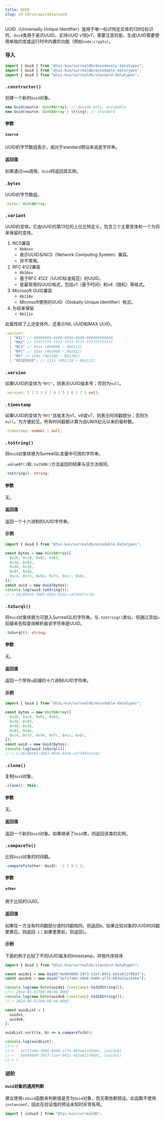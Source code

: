 ```yaml
---
title: UUID
slug: zh-CN/v2/api/data/uuid
---
```



UUID（Universally Unique Identifier）是用于唯一标识特定实体的128位标识符。`Uuid`类用于表示UUID，支持UUID v1到v7。需要注意的是，生成UUID需要使用单独的库或运行时中内置的功能（例如`node:crypto`）。

### 导入

```ts
import { Uuid } from "@tai-kun/surrealdb/decodeonly-datatypes";
import { Uuid } from "@tai-kun/surrealdb/encodable-datatypes";
import { Uuid } from "@tai-kun/surrealdb/standard-datatypes";
```

### `.constructor()`

创建一个新的`Uuid`对象。

```ts
new Uuid(source: Uint8Array); // decode-only, encodable
new Uuid(source: Uint8Array | string); // standard
```

#### 参数

##### `source`

UUID的字节数组表示，或对于standard预设来说是字符串。

#### 返回值

如果通过`new`调用，`Uuid`将返回其实例。

### `.bytes` <Badge variant="instance" /><Badge variant="property" /><Badge variant="decodeonly" />

UUID的字节数组。

```ts
.bytes: Uint8Array;
```

### `.variant` <Badge variant="instance" /><Badge variant="property" /><Badge variant="standard" />

UUID的变体。它由UUID的第13位的上位比特定义，包含三个主要变体和一个为将来保留的变体。

1. NCS兼容
    - `0b0xxx`
    - 表示UUID与NCS（Network Computing System）兼容。
    - 并不常用。
2. RFC 4122兼容
    - `0b10xx`
    - 基于RFC 4122（UUID标准规范）的UUID。
    - 是最常用的UUID格式，包括v1（基于时间）和v4（随机）等格式。
3. Microsoft GUID兼容
    - `0b110x`
    - Microsoft使用的GUID（Globally Unique Identifier）格式。
4. 为将来保留
    - `0b111x`

此属性除了上述变体外，还表示NIL UUID和MAX UUID。

```ts
.variant:
  | "NIL" // 00000000-0000-0000-0000-000000000000
  | "MAX" // ffffffff-ffff-ffff-ffff-ffffffffffff
  | "NCS" // 0xxx (0b0000 ~ 0b0111)
  | "RFC" // 10xx (0b1000 ~ 0b1011)
  | "MS" // 110x (0b1100 ~ 0b1101)
  | "RESERVED"; // 111x (0b1110 ~ 0b1111)
```

### `.version` <Badge variant="instance" /><Badge variant="property" /><Badge variant="standard" />

如果UUID的变体为`"RFC"`，则表示UUID版本号；否则为`null`。

```ts
.version: 1 | 2 | 3 | 4 | 5 | 6 | 7 | null;
```

### `.timestamp` <Badge variant="instance" /><Badge variant="property" /><Badge variant="standard" />

如果UUID的变体为`"RFC"`且版本为v1、v6或v7，则表示时间戳部分；否则为`null`。为方便起见，所有时间戳都计算为自UNIX纪元以来的毫秒数。

```ts
.timestamp: number | null;
```

### `.toString()` <Badge variant="instance" /><Badge variant="method" /><Badge variant="encodable" />

将`Uuid`对象转换为SurrealQL变量中可用的字符串。

`.valueOf()`和`.toJSON()`方法返回的结果与该方法相同。

```ts
.toString(): string;
```

#### 参数

无。

#### 返回值

返回一个十六进制的UUID字符串。

#### 示例

```ts
import { Uuid } from "@tai-kun/surrealdb/encodable-datatypes";

const bytes = new Uint8Array([
  0x26, 0xc8, 0x01, 0x63,
  0x3b, 0x83,
  0x48, 0x1b,
  0x93, 0xda,
  0xc4, 0x73, 0x94, 0x7c, 0xcc, 0xbc,
]);
const uuid = new Uuid(bytes);
console.log(uuid.toString());
//-> 26c80163-3b83-481b-93da-c473947cccbc
```

### `.toSurql()` <Badge variant="instance" /><Badge variant="method" /><Badge variant="encodable" />

将`Uuid`对象转换为可嵌入SurrealQL的字符串。与`.toString()`类似，但通过添加`u`前缀来告知查询解析器该字符串是UUID。

```ts
.toSurql(): string;
```

#### 参数

无。

#### 返回值

返回一个带有`u`前缀的十六进制UUID字符串。

#### 示例

```ts
import { Uuid } from "@tai-kun/surrealdb/encodable-datatypes";

const bytes = new Uint8Array([
  0x26, 0xc8, 0x01, 0x63,
  0x3b, 0x83,
  0x48, 0x1b,
  0x93, 0xda,
  0xc4, 0x73, 0x94, 0x7c, 0xcc, 0xbc,
]);
const uuid = new Uuid(bytes);
console.log(uuid.toSurql());
//-> u'26c80163-3b83-481b-93da-c473947cccbc'
```

### `.clone()` <Badge variant="instance" /><Badge variant="method" /><Badge variant="standard" />

复制`Uuid`对象。

```ts
.clone(): this;
```

#### 参数

无。

#### 返回值

返回一个新的`Uuid`对象。如果继承了`Uuid`类，则返回该类的实例。

### `.compareTo()` <Badge variant="instance" /><Badge variant="method" /><Badge variant="standard" />

比较`Uuid`对象的时间戳。

```ts
.compareTo(other: Uuid): -1 | 0 | 1;
```

#### 参数

##### `other`

用于比较的UUID。

#### 返回值

如果任一方没有时间戳部分或时间戳相同，则返回`0`。如果比较对象的UUID时间戳更靠后，则返回`-1`；如果更靠前，则返回`1`。

#### 示例

下面的例子比较了不同UUID版本的timestamp，并按升序排序:

```ts
import { Uuid } from "@tai-kun/surrealdb/standard-datatypes";

const uuidv1 = new Uuid("0e004000-2073-11ef-8451-eb2a011f8691");
const uuidv6 = new Uuid("1ef1fa9e-3968-6000-a77e-683eb1a35ebe");

console.log(new Date(uuidv1.timestamp).toISOString());
//-> 2024-06-02T00:00:00.000Z
console.log(new Date(uuidv6.timestamp).toISOString());
//-> 2024-06-01T00:00:00.000Z

const uuidList = [
  uuidv1,
  uuidv6,
];

uuidList.sort((a, b) => a.compareTo(b));

console.log(uuidList);
//-> [
//->   1ef1fa9e-3968-6000-a77e-683eb1a35ebe, (uuidv6)
//->   0e004000-2073-11ef-8451-eb2a011f8691, (uuidv1)
//-> ]
```

### 进阶

#### `Uuid`对象的通用判断

建议使用`isUuid`函数来判断值是否为`Uuid`对象，而无需依赖预设。此函数不使用`instanceof`，因此在验证值的预设未知时非常有用。

```ts
import { isUuid } from "@tai-kun/surrealdb";
```
